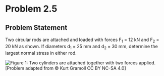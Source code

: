 # Problem 2.5 {.unnumbered}

## Problem Statement

Two circular rods are attached and loaded with forces F<sub>1</sub> = 12 kN and F<sub>2</sub> = 20 kN as shown. If diameters d<sub>1</sub> = 25 mm and d<sub>2</sub> = 30 mm, determine the largest normal stress in either rod.

![Figure 1: Two cylinders are attached together with two forces applied.](images/141.png){fig-alt="Two circular rods are attached together. Cylinder a has a diameter of d1 and a force applied to it of F1 to the left. Cylinder b has a diameter of d2 and a force applied to it of F2 to the right."}
\[Problem adapted from © Kurt Gramoll CC BY NC-SA 4.0\]